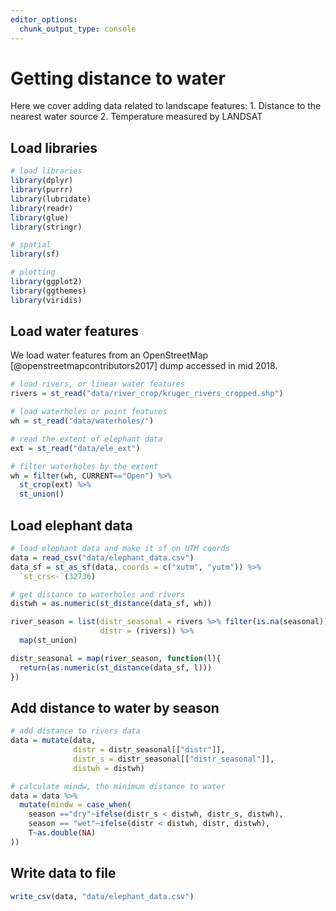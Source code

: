 ```yaml
---
editor_options:
  chunk_output_type: console
---
```


# Getting distance to water

Here we cover adding data related to landscape features:
1. Distance to the nearest water source
2. Temperature measured by LANDSAT

## Load libraries

```r

# load libraries
library(dplyr)
library(purrr)
library(lubridate)
library(readr)
library(glue)
library(stringr)

# spatial
library(sf)

# plotting
library(ggplot2)
library(ggthemes)
library(viridis)
```

## Load water features

We load water features from an OpenStreetMap [@openstreetmapcontributors2017] dump accessed in mid 2018.

```r
# load rivers, or linear water features
rivers = st_read("data/river_crop/kruger_rivers_cropped.shp")

# load waterholes or point features
wh = st_read("data/waterholes/")

# read the extent of elephant data
ext = st_read("data/ele_ext")

# filter waterholes by the extent
wh = filter(wh, CURRENT=="Open") %>%
  st_crop(ext) %>%
  st_union()
```

## Load elephant data

```r
# load elephant data and make it sf on UTM coords
data = read_csv("data/elephant_data.csv")
data_sf = st_as_sf(data, coords = c("xutm", "yutm")) %>%
  `st_crs<-`(32736)
```

```r
# get distance to waterholes and rivers
distwh = as.numeric(st_distance(data_sf, wh))

river_season = list(distr_seasonal = rivers %>% filter(is.na(seasonal)),
                    distr = (rivers)) %>%
  map(st_union)

distr_seasonal = map(river_season, function(l){
  return(as.numeric(st_distance(data_sf, l)))
})
```

## Add distance to water by season

```r
# add distance to rivers data
data = mutate(data,
              distr = distr_seasonal[["distr"]],
              distr_s = distr_seasonal[["distr_seasonal"]],
              distwh = distwh)

# calculate mindw, the minimum distance to water
data = data %>%
  mutate(mindw = case_when(
    season =="dry"~ifelse(distr_s < distwh, distr_s, distwh),
    season == "wet"~ifelse(distr < distwh, distr, distwh),
    T~as.double(NA)
))
```

## Write data to file

```r
write_csv(data, "data/elephant_data.csv")
```
